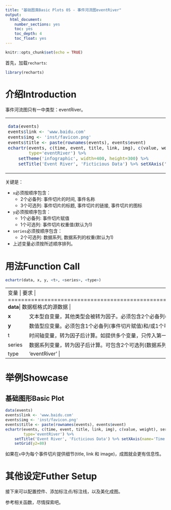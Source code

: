 ```yaml
---
title: "基础图类Basic Plots 05 - 事件河流图eventRiver"
output: 
  html_document: 
    number_sections: yes
    toc: yes
    toc_depth: 4
    toc_float: yes
---
```


```r
knitr::opts_chunk$set(echo = TRUE)
```

首先，加载`recharts`:
```r
library(recharts)
```

# 介绍Introduction

事件河流图只有一中类型：eventRiver。

<table id='intro'>
<tr><td>
```r
data(events)
events$link <- 'www.baidu.com'
events$img <- 'inst/favicon.png'
events$title <- paste(rownames(events), events$event)
echartr(events, c(time, event, title, link, img), c(value, weight), series, 
        type='eventRiver') %>% 
    setTheme('infographic', width=400, height=300) %>% 
    setTitle('Event River', 'Ficticious Data') %>% setXAxis('Time')
```
</td>
<td>
</table>

关键是：

- `x`必须按顺序包含：
    - 2个必备列: 事件切片的时间, 事件名称
    - 3个可选列: 事件切片的标题, 事件切片的链接, 事件切片的图标
- `y`必须按顺序包含：
    - 1个必备列: 事件切片赋值
    - 1个可选列: 事件切片权重值(默认为1)
- `series`必须按顺序包含：
    - 2个可选列: 数据系列, 数据系列的权重(默认为1)
- 上述变量必须按所述顺序排列。

# 用法Function Call

```r
echartr(data, x, y, <t>, <series>, <type>)
```

+--------+--------------------------------------------------------------------+
| 变量   |  要求                      |
+========+====================================================================+
| **data**| 数据框格式的源数据                          |
+--------+--------------------------------------------------------------------+
| **x**  | 文本型自变量，其他类型会被转为因子。必须包含2个必备列(事件切片的时间, 事件名称)，和/或3个可选列(事件切片的标题, 事件切片的链接, 事件切片的图标)。参数列表必须照此排列。 |
+--------+--------------------------------------------------------------------+
| **y**  | 数值型应变量。必须包含1个必备列(事件切片赋值)和/或1个可选列(事件切片权重值)。参数列表必须照此排列。 |
+--------+--------------------------------------------------------------------+
|  t     | 时间轴变量，转为因子后计算。如提供多个变量，只传入第一个。 |
+--------+--------------------------------------------------------------------+
| series | 数据系列变量，转为因子后计算。可包含2个可选列(数据系列, 数据系列的权重)。参数列表必须照此排列。 |
+--------+--------------------------------------------------------------------+
| type   | 'eventRiver' |
+--------+--------------------------------------------------------------------+


# 举例Showcase

## 基础图形Basic Plot

```r
data(events)
events$link <- 'www.baidu.com'
events$img <- 'inst/favicon.png'
events$title <- paste(rownames(events), events$event)
echartr(events, c(time, event, title, link, img), c(value, weight), series, 
        type='eventRiver') %>% 
    setTitle('Event River', 'Ficticious Data') %>% setXAxis(name='Time') %>%
    setGrid(y2=80)
```

如果在`x`中为每个事件切片提供细节(title, link 和 image)，成图就会更有信息性。

# 其他设定Futher Setup

接下来可以配置控件、添加标注点/标注线，以及美化成图。

参考相关函数，尽情探索吧。

